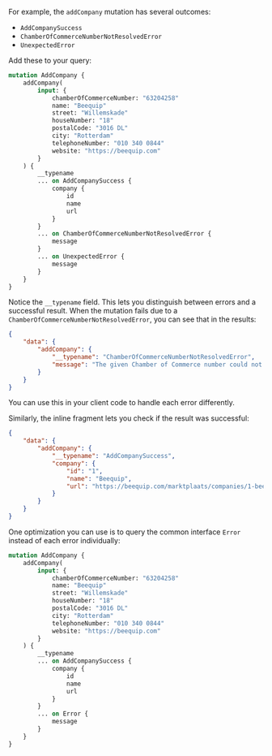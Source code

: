 For example, the `addCompany` mutation has several outcomes:

-   `AddCompanySuccess`
-   `ChamberOfCommerceNumberNotResolvedError`
-   `UnexpectedError`

Add these to your query:

```graphql
mutation AddCompany {
    addCompany(
        input: {
            chamberOfCommerceNumber: "63204258"
            name: "Beequip"
            street: "Willemskade"
            houseNumber: "18"
            postalCode: "3016 DL"
            city: "Rotterdam"
            telephoneNumber: "010 340 0844"
            website: "https://beequip.com"
        }
    ) {
        __typename
        ... on AddCompanySuccess {
            company {
                id
                name
                url
            }
        }
        ... on ChamberOfCommerceNumberNotResolvedError {
            message
        }
        ... on UnexpectedError {
            message
        }
    }
}
```

Notice the `__typename` field. This lets you distinguish between errors and a successful result. When the mutation fails due to a `ChamberOfCommerceNumberNotResolvedError`, you can see that in the results:

```json
{
    "data": {
        "addCompany": {
            "__typename": "ChamberOfCommerceNumberNotResolvedError",
            "message": "The given Chamber of Commerce number could not be resolved. Perhaps it is invalid or does not belong to an existing Chamber of Commerce registration."
        }
    }
}
```

You can use this in your client code to handle each error differently.

Similarly, the inline fragment lets you check if the result was successful:

```json
{
    "data": {
        "addCompany": {
            "__typename": "AddCompanySuccess",
            "company": {
                "id": "1",
                "name": "Beequip",
                "url": "https://beequip.com/marktplaats/companies/1-beequip/"
            }
        }
    }
}
```

One optimization you can use is to query the common interface `Error` instead of each error individually:

```graphql
mutation AddCompany {
    addCompany(
        input: {
            chamberOfCommerceNumber: "63204258"
            name: "Beequip"
            street: "Willemskade"
            houseNumber: "18"
            postalCode: "3016 DL"
            city: "Rotterdam"
            telephoneNumber: "010 340 0844"
            website: "https://beequip.com"
        }
    ) {
        __typename
        ... on AddCompanySuccess {
            company {
                id
                name
                url
            }
        }
        ... on Error {
            message
        }
    }
}
```
